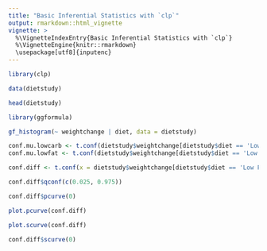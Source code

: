 ```yaml
---
title: "Basic Inferential Statistics with `clp`"
output: rmarkdown::html_vignette
vignette: >
  %\VignetteIndexEntry{Basic Inferential Statistics with `clp`}
  %\VignetteEngine{knitr::rmarkdown}
  \usepackage[utf8]{inputenc}
---
```


```r
library(clp)
```

```r
data(dietstudy)

head(dietstudy)
```

```r
library(ggformula)

gf_histogram(~ weightchange | diet, data = dietstudy)
```

```r
conf.mu.lowcarb <- t.conf(dietstudy$weightchange[dietstudy$diet == 'Low Carb'])
conf.mu.lowfat <- t.conf(dietstudy$weightchange[dietstudy$diet == 'Low Fat'])
```
```r
conf.diff <- t.conf(x = dietstudy$weightchange[dietstudy$diet == 'Low Fat'], y = dietstudy$weightchange[dietstudy$diet == 'Low Carb'])
```


```r
conf.diff$qconf(c(0.025, 0.975))
```


```r
conf.diff$pcurve(0)
```


```r
plot.pcurve(conf.diff)
```


```r
plot.scurve(conf.diff)
```


```r
conf.diff$scurve(0)
```


